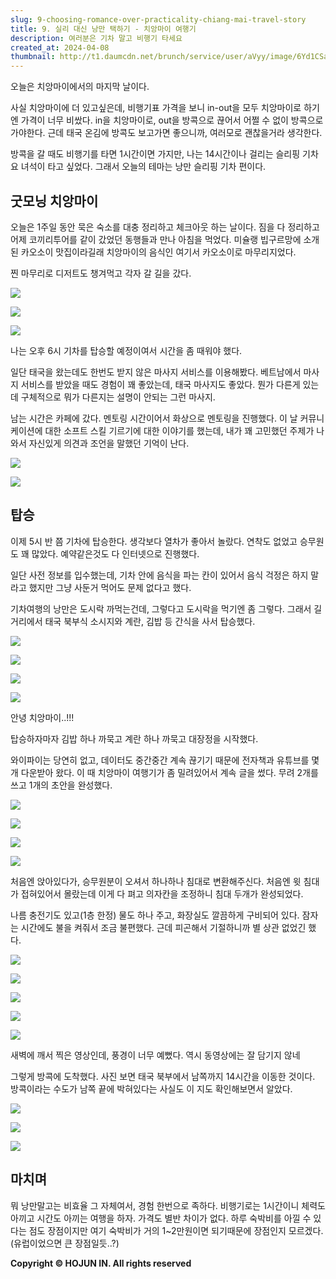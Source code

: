 ```yaml
---
slug: 9-choosing-romance-over-practicality-chiang-mai-travel-story
title: 9. 실리 대신 낭만 택하기 - 치앙마이 여행기
description: 여러분은 기차 말고 비행기 타세요
created_at: 2024-04-08
thumbnail: http://t1.daumcdn.net/brunch/service/user/aVyy/image/6Yd1CSaPPmtmFhhd2HpE4V7xJ8s.HEIC
---
```


오늘은 치앙마이에서의 마지막 날이다.

사실 치앙마이에 더 있고싶은데, 비행기표 가격을 보니 in-out을 모두 치앙마이로 하기엔 가격이 너무 비쌌다. in을 치앙마이로, out을
방콕으로 끊어서 어쩔 수 없이 방콕으로 가야한다. 근데 태국 온김에 방콕도 보고가면 좋으니까, 여러모로 괜찮을거라 생각한다.

방콕을 갈 때도 비행기를 타면 1시간이면 가지만, 나는 14시간이나 걸리는 슬리핑 기차 요 녀석이 타고 싶었다. 그래서 오늘의 테마는 낭만
슬리핑 기차 편이다.

## **굿모닝 치앙마이**

오늘은 1주일 동안 묵은 숙소를 대충 정리하고 체크아웃 하는 날이다. 짐을 다 정리하고 어제 코끼리투어를 같이 갔었던 동행들과 만나 아침을
먹었다. 미슐랭 빕구르망에 소개된 카오소이 맛집이라길래 치앙마이의 음식인 여기서 카오소이로 마무리지었다.

찐 마무리로 디저트도 챙겨먹고 각자 갈 길을 갔다.

![](http://t1.daumcdn.net/brunch/service/user/aVyy/image/-vaeZ1-LfZf4RqNVrv3lQOaukRs.HEIC)

![](http://t1.daumcdn.net/brunch/service/user/aVyy/image/Y4RMdHGrsQthnRdxcRw5TJDKarM.HEIC)

![](http://t1.daumcdn.net/brunch/service/user/aVyy/image/XYDK8Af3-EW16XPnWesMsBex4OE.HEIC)

나는 오후 6시 기차를 탑승할 예정이여서 시간을 좀 때워야 했다.

일단 태국을 왔는데도 한번도 받지 않은 마사지 서비스를 이용해봤다. 베트남에서 마사지 서비스를 받았을 때도 경험이 꽤 좋았는데, 태국
마사지도 좋았다. 뭔가 다른게 있는데 구체적으로 뭐가 다른지는 설명이 안되는 그런 마사지.

남는 시간은 카페에 갔다. 멘토링 시간이어서 화상으로 멘토링을 진행했다. 이 날 커뮤니케이션에 대한 소프트 스킬 기르기에 대한 이야기를
했는데, 내가 꽤 고민했던 주제가 나와서 자신있게 의견과 조언을 말했던 기억이 난다.

![](http://t1.daumcdn.net/brunch/service/user/aVyy/image/gsyDAwiIj5d5jmMWUm9kao8YIXM.heic)

![](http://t1.daumcdn.net/brunch/service/user/aVyy/image/NjPVVXnyb8zSiSvaebbscBH_e_8.HEIC)

## **탑승**

이제 5시 반 쯤 기차에 탑승한다. 생각보다 열차가 좋아서 놀랐다. 연착도 없었고 승무원도 꽤 많았다. 예약같은것도 다 인터넷으로 진행했다.

일단 사전 정보를 입수했는데, 기차 안에 음식을 파는 칸이 있어서 음식 걱정은 하지 말라고 했지만 그냥 사둔거 먹어도 문제 없다고 했다.

기차여행의 낭만은 도시락 까먹는건데, 그렇다고 도시락을 먹기엔 좀 그렇다. 그래서 길거리에서 태국 북부식 소시지와 계란, 김밥 등 간식을
사서 탑승했다.

![](http://t1.daumcdn.net/brunch/service/user/aVyy/image/NzsEZ-vp2jSoiyJ7FHoW0xl9AWg.HEIC)

![](http://t1.daumcdn.net/brunch/service/user/aVyy/image/fVbNXKCRvYdfnpLpAEzX1alSAKo.HEIC)

![](http://t1.daumcdn.net/brunch/service/user/aVyy/image/Pvm0p8-JpfiRce-jNMOGtOYQSwc.HEIC)

![](http://t1.daumcdn.net/brunch/service/user/aVyy/image/jeqx8yJS_c_RkT1MljLzz9gnxwU.HEIC)

안녕 치앙마이..!!!

탑승하자마자 김밥 하나 까묵고 계란 하나 까묵고 대장정을 시작했다.

와이파이는 당연히 없고, 데이터도 중간중간 계속 끊기기 때문에 전자책과 유튜브를 몇개 다운받아 왔다. 이 때 치앙마이 여행기가 좀 밀려있어서
계속 글을 썼다. 무려 2개를 쓰고 1개의 초안을 완성했다.

![](http://t1.daumcdn.net/brunch/service/user/aVyy/image/6eWcH8CViG3G64LE9dj-pexbuX8.HEIC)

![](http://t1.daumcdn.net/brunch/service/user/aVyy/image/PIFKR9em9VSwFTSKlSNigF97p98.HEIC)

![](http://t1.daumcdn.net/brunch/service/user/aVyy/image/PRnUGMvi6zj2ije4CHP0htb5J_s.HEIC)

![](http://t1.daumcdn.net/brunch/service/user/aVyy/image/eoAOub0MeM3c892ELbLXNalvJvw.HEIC)

처음엔 앉아있다가, 승무원분이 오셔서 하나하나 침대로 변환해주신다. 처음엔 윗 침대가 접혀있어서 몰랐는데 이게 다 펴고 의자칸을 조정하니
침대 두개가 완성되었다.

나름 충전기도 있고(1층 한정) 물도 하나 주고, 화장실도 깔끔하게 구비되어 있다. 잠자는 시간에도 불을 켜줘서 조금 불편했다. 근데
피곤해서 기절하니까 별 상관 없었긴 했다.

![](http://t1.daumcdn.net/brunch/service/user/aVyy/image/7fLTu3obAmC5Y8lQ0w4KQ0bN6xI.HEIC)

![](http://t1.daumcdn.net/brunch/service/user/aVyy/image/LhzlHCXcxapVqM6vPdgn4xLSOv0.HEIC)

![](http://t1.daumcdn.net/brunch/service/user/aVyy/image/ReiTCRP5MGsvH7ISarJ96nRUKFk.HEIC)

![](http://t1.daumcdn.net/brunch/service/user/aVyy/image/4K2z59hyQlsZ-0LuzzU4SOu3zEg.HEIC)

![](http://t1.daumcdn.net/brunch/service/user/aVyy/image/Ohk8qG4_qwgWpe_batgcJnezFbI.HEIC)

새벽에 깨서 찍은 영상인데, 풍경이 너무 예뻤다. 역시 동영상에는 잘 담기지 않네

그렇게 방콕에 도착했다. 사진 보면 태국 북부에서 남쪽까지 14시간을 이동한 것이다. 방콕이라는 수도가 남쪽 끝에 박혀있다는 사실도 이 지도
확인해보면서 알았다.

![](http://t1.daumcdn.net/brunch/service/user/aVyy/image/XetkfTThApE9FfTAogJ03rfMQcM.jpg)

![](http://t1.daumcdn.net/brunch/service/user/aVyy/image/QIdQb07aD_TKFSKKl0Ew47clNO4.HEIC)

![](http://t1.daumcdn.net/brunch/service/user/aVyy/image/5CG-Jol30n1IbN7J8xFz1ZC87-0.HEIC)

## **마치며**

뭐 낭만말고는 비효율 그 자체여서, 경험 한번으로 족하다. 비행기로는 1시간이니 체력도 아끼고 시간도 아끼는 여행을 하자. 가격도 별반
차이가 없다. 하루 숙박비를 아낄 수 있다는 점도 장점이지만 여기 숙박비가 거의 1~2만원이면 되기때문에 장점인지 모르겠다. (유럽이었으면
큰 장점일듯..?)

**Copyright © HOJUN IN. All rights reserved**

